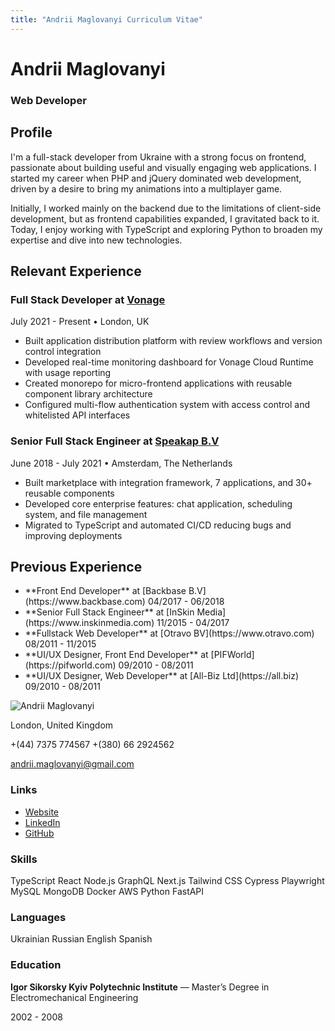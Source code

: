 ```yaml
---
title: "Andrii Maglovanyi Curriculum Vitae"
---
```


<div className="grid grid-cols-7 gap-8">
<div className="col-span-5 p-1">

# Andrii Maglovanyi

### Web Developer

<div className="h-1" />

## <User className="mb-1.5 inline-block" strokeWidth={2.5} size={24} /> Profile

I'm a full-stack developer from Ukraine with a strong focus on frontend, passionate about building useful and visually engaging web applications. I started my career when PHP and jQuery dominated web development, driven by a desire to bring my animations into a multiplayer game.

Initially, I worked mainly on the backend due to the limitations of client-side development, but as frontend capabilities expanded, I gravitated back to it. Today, I enjoy working with TypeScript and exploring Python to broaden my expertise and dive into new technologies.

## <BriefcaseBusiness className="mb-1.5 inline-block" strokeWidth={2.5} size={24} /> Relevant Experience

<div className="h-2" />

<div className="rounded-lg bg-gradient-to-r from-primary to-secondary p-[1px]">
<div className="rounded-lg bg-surface px-6 py-1">

### Full Stack Developer at [Vonage](https://www.vonage.com)

<span className="bg-surface-tint rounded px-2 py-1 text-sm">July 2021 - Present</span> &bull;
<span className="bg-surface-tint rounded px-2 py-1 text-sm">London, UK</span>

- Built application distribution platform with review workflows and version control integration
- Developed real-time monitoring dashboard for Vonage Cloud Runtime with usage reporting
- Created monorepo for micro-frontend applications with reusable component library architecture
- Configured multi-flow authentication system with access control and whitelisted API interfaces

</div>
</div>

### Senior Full Stack Engineer at [Speakap B.V](https://www.speakap.com)

<span className="bg-surface-tint rounded px-2 py-1 text-sm">June 2018 - July 2021</span> &bull;
<span className="bg-surface-tint rounded px-2 py-1 text-sm">Amsterdam, The Netherlands</span>

- Built marketplace with integration framework, 7 applications, and 30+ reusable components
- Developed core enterprise features: chat application, scheduling system, and file management
- Migrated to TypeScript and automated CI/CD reducing bugs and improving deployments

## <History className="mb-1.5 inline-block" strokeWidth={2.5} size={24} /> Previous Experience

- <div className="flex items-center justify-between">
    <span>**Front End Developer** at [Backbase B.V](https://www.backbase.com)</span>
    <span className="ml-auto text-sm">04/2017 - 06/2018</span>
  </div>
- <div className="flex items-center justify-between">
    <span>**Senior Full Stack Engineer** at [InSkin Media](https://www.inskinmedia.com)</span>
    <span className="ml-auto text-sm">11/2015 - 04/2017</span>
  </div>
- <div className="flex items-center justify-between">
    <span>**Fullstack Web Developer** at [Otravo BV](https://www.otravo.com)</span>
    <span className="ml-auto text-sm">08/2011 - 11/2015</span>
  </div>
- <div className="flex items-center justify-between">
    <span>**UI/UX Designer, Front End Developer** at [PIFWorld](https://pifworld.com)</span>
    <span className="ml-auto text-sm">09/2010 - 08/2011</span>
  </div>
- <div className="flex items-center justify-between">
    <span>**UI/UX Designer, Web Developer** at [All-Biz Ltd](https://all.biz)</span>
    <span className="ml-auto text-sm">09/2010 - 08/2011</span>
  </div>

</div>
<div className="col-span-2 p-1">

<img className="rounded-4xl object-cover" src="http://localhost:3000/static/me.webp" alt="Andrii Maglovanyi" />

London, United Kingdom

<span className="block">+(44) 7375 774567</span>
<span className="block">+(380) 66 2924562</span>

[andrii.maglovanyi@gmail.com](mailto:andrii.maglovanyi@gmail.com)

### <Link className="mb-1 inline-block" strokeWidth={2} size={20} /> Links

- [Website](https://mandrii.com)
- [LinkedIn](https://bit.ly/2r09XF8)
- [GitHub](https://bit.ly/40AqCy3)

### <BicepsFlexed className="mb-1 inline-block" strokeWidth={2} size={20} /> Skills

<div className="flex flex-wrap gap-2">
  <span className="bg-primary text-surface rounded px-2 py-1 text-sm">TypeScript</span>
  <span className="bg-primary text-surface rounded px-2 py-1 text-sm">React</span>
  <span className="bg-primary text-surface rounded px-2 py-1 text-sm">Node.js</span>
  <span className="bg-primary text-surface rounded px-2 py-1 text-sm">GraphQL</span>
  <span className="bg-primary text-surface rounded px-2 py-1 text-sm">Next.js</span>
  <span className="bg-primary/45 text-on-surface rounded px-2 py-1 text-sm">Tailwind CSS</span>
  <span className="bg-primary/45 text-on-surface rounded px-2 py-1 text-sm">Cypress</span>
  <span className="bg-primary/45 text-on-surface rounded px-2 py-1 text-sm">Playwright</span>
  <span className="bg-primary/45 text-on-surface rounded px-2 py-1 text-sm">MySQL</span>
  <span className="bg-primary/45 text-on-surface rounded px-2 py-1 text-sm">MongoDB</span>
  <span className="bg-primary/20 text-on-surface rounded px-2 py-1 text-sm">Docker</span>
  <span className="bg-primary/20 text-on-surface rounded px-2 py-1 text-sm">AWS</span>
  <span className="bg-primary/20 text-on-surface rounded px-2 py-1 text-sm">Python</span>
  <span className="bg-primary/20 text-on-surface rounded px-2 py-1 text-sm">FastAPI</span>
</div>

### <Languages className="mb-1 inline-block" strokeWidth={2} size={20} /> Languages

<div className="flex flex-wrap gap-2">
  <span className="bg-primary text-surface rounded px-2 py-1 text-sm">Ukrainian</span>
  <span className="bg-primary text-surface rounded px-2 py-1 text-sm">Russian</span>
  <span className="bg-primary/45 text-on-surface rounded px-2 py-1 text-sm">English</span>
  <span className="bg-primary/20 text-on-surface rounded px-2 py-1 text-sm">Spanish</span>
</div>

<div className="h-4" />

### <GraduationCap strokeWidth={2} className="mb-1 inline-block" size={20} /> Education

**Igor Sikorsky Kyiv Polytechnic Institute** — Master’s Degree in Electromechanical Engineering

<span className="bg-surface-tint rounded px-2 py-1 text-sm">2002 - 2008</span>

</div>
</div>
